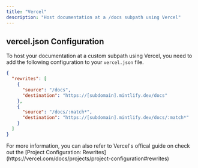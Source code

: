 ```yaml
---
title: "Vercel"
description: "Host documentation at a /docs subpath using Vercel"
---
```



<SubpathGatingSnippet platform="Vercel" />

## vercel.json Configuration

To host your documentation at a custom subpath using Vercel, you need to add the
following configuration to your `vercel.json` file.

```json
{
  "rewrites": [
    {
      "source": "/docs",
      "destination": "https://[subdomain].mintlify.dev/docs"
    },
    {
      "source": "/docs/:match*",
      "destination": "https://[subdomain].mintlify.dev/docs/:match*"
    }
  ]
}
```

<Note>
  For more information, you can also refer to Vercel's offical guide on check
  out the [Project Configuration:
  Rewrites](https://vercel.com/docs/projects/project-configuration#rewrites)
</Note>
